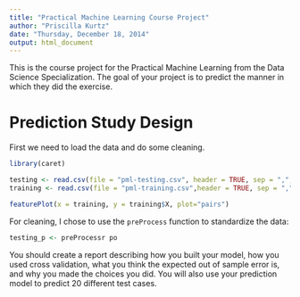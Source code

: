 ```yaml
---
title: "Practical Machine Learning Course Project"
author: "Priscilla Kurtz"
date: "Thursday, December 18, 2014"
output: html_document
---
```


This is the course project for the Practical Machine Learning from the Data Science Specialization. The goal of your project is to predict the manner in which they did the exercise.

# Prediction Study Design

First we need to load the data and do some cleaning.

```r
library(caret)

testing <- read.csv(file = "pml-testing.csv", header = TRUE, sep = ",", na.strings=c("",".","NA"))
training <- read.csv(file = "pml-training.csv",header = TRUE, sep = ",", na.strings=c("",".","NA"))

featurePlot(x = training, y = training$X, plot="pairs")
```

For cleaning, I chose to use the ```preProcess``` function to standardize the data:
```r
testing_p <- preProcessr po
```

You should create a report describing how you built your model, how you used cross validation, what you think the expected out of sample error is, and why you made the choices you did. You will also use your prediction model to predict 20 different test cases. 
